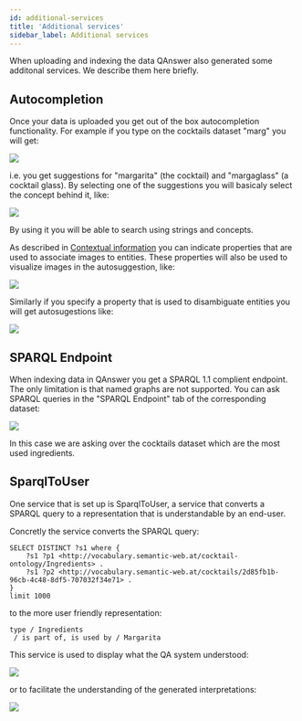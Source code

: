 ```yaml
---
id: additional-services
title: 'Additional services'
sidebar_label: Additional services
---
```


When uploading and indexing the data QAnswer also generated some additonal services. We describe them here briefly.

## Autocompletion

Once your data is uploaded you get out of the box autocompletion functionality. For example if you type on the cocktails dataset "marg" you will get:

<Image src='/img/newUI/autocompletion.png' />

i.e. you get suggestions for "margarita" (the cocktail) and "margaglass" (a cocktail glass). By selecting one of the suggestions you will basicaly select the concept behind it, like:

<Image src='/img/newUI/autocompletion-selected.png' />

By using it you will be able to search using strings and concepts.

As described in [Contextual information](contextual-information) you can indicate properties that are used to associate images to entities.
These properties will also be used to visualize images in the autosuggestion, like:

<Image src='/img/newUI/autocompletion-images.png' />

Similarly if you specify a property that is used to disambiguate entities you will get autosugestions like:

<Image src='/img/newUI/autocompletion-disambiguation.png' />

## SPARQL Endpoint

When indexing data in QAnswer you get a SPARQL 1.1 complient endpoint. The only limitation is that named graphs are not supported.
You can ask SPARQL queries in the "SPARQL Endpoint" tab of the corresponding dataset:

<Image src='/img/newUI/sparql.png' />

In this case we are asking over the cocktails dataset which are the most used ingredients.

## SparqlToUser

One service that is set up is SparqlToUser, a service that converts a SPARQL query to
a representation that is understandable by an end-user.

Concretly the service converts the SPARQL query:

```
SELECT DISTINCT ?s1 where { 
    ?s1 ?p1 <http://vocabulary.semantic-web.at/cocktail-ontology/Ingredients> .
    ?s1 ?p2 <http://vocabulary.semantic-web.at/cocktails/2d85fb1b-96cb-4c48-8df5-707032f34e71> . 
}
limit 1000
```
 
to the more user friendly representation:

```
type / Ingredients
 / is part of, is used by / Margarita
```

This service is used to display what the QA system understood:

<Image src='/img/newUI/interpretation-margarita.png' />

or to facilitate the understanding of the generated interpretations:

<Image src='/img/newUI/interpretation-other.png' />


